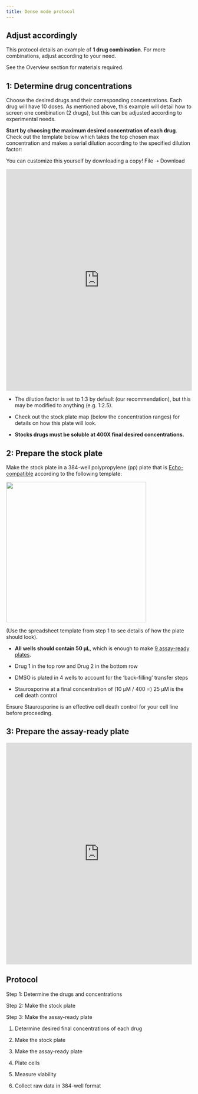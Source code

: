 ```yaml
---
title: Dense mode protocol
---
```


::: {.callout-tip}
## Adjust accordingly
This protocol details an example of **1 drug combination**. For more combinations, adjust according to your need.
:::

See the Overview section for materials required.

## 1: Determine drug concentrations

Choose the desired drugs and their corresponding concentrations. Each drug will have 10 doses. As mentioned above, this example will detail how to screen one combination (2 drugs), but this can be adjusted according to experimental needs.

**Start by choosing the maximum desired concentration of each drug**. Check out the template below which takes the top chosen max concentration and makes a serial dilution according to the specified dilution factor:

::: {.callout-note}
You can customize this yourself by downloading a copy! File ➝ Download
:::

<iframe src="https://docs.google.com/spreadsheets/d/1dhMRu3zBoRLy2scTqWX_YbMIeoPUQrpavW1iJAUXHNM/edit?usp=sharing" width="100%" height="600px" style="border: none;">

</iframe>

-   The dilution factor is set to 1:3 by default (our recommendation), but this may be modified to anything (e.g. 1:2.5).

-   Check out the stock plate map (below the concentration ranges) for details on how this plate will look.

-   **Stocks drugs must be soluble at 400X final desired concentrations.**

## 2: Prepare the stock plate

Make the stock plate in a 384-well polypropylene (pp) plate that is [Echo-compatible](https://www.mybeckman.co/supplies/echo-qualified-supplies/acoustic-liquid-handler-microplates/001-14555) according to the following template:

![](images/Dense_mode_stock_plate.svg){width="380"}

(Use the spreadsheet template from step 1 to see details of how the plate should look).

-   **All wells should contain 50 µL**, which is enough to make [9 assay-ready plates]{.underline}.

-   Drug 1 in the top row and Drug 2 in the bottom row

-   DMSO is plated in 4 wells to account for the 'back-filling' transfer steps

-   Staurosporine at a final concentration of (10 µM / 400 =) 25 µM is the cell death control

::: {.callout-warning}
Ensure Staurosporine is an effective cell death control for your cell line before proceeding.
:::

## 3: Prepare the assay-ready plate

<iframe src="https://docs.google.com/spreadsheets/d/1IP_qVuFX2ay-ypYajyBuQZ2r7j4YP3s2nFO27H5TLHA/edit?usp=sharing" width="100%" height="600px" style="border: none;">

</iframe>

## Protocol

Step 1: Determine the drugs and concentrations

Step 2: Make the stock plate

Step 3: Make the assay-ready plate

1.  Determine desired final concentrations of each drug

2.  Make the stock plate

3.  Make the assay-ready plate

4.  Plate cells

5.  Measure viability

6.  Collect raw data in 384-well format
